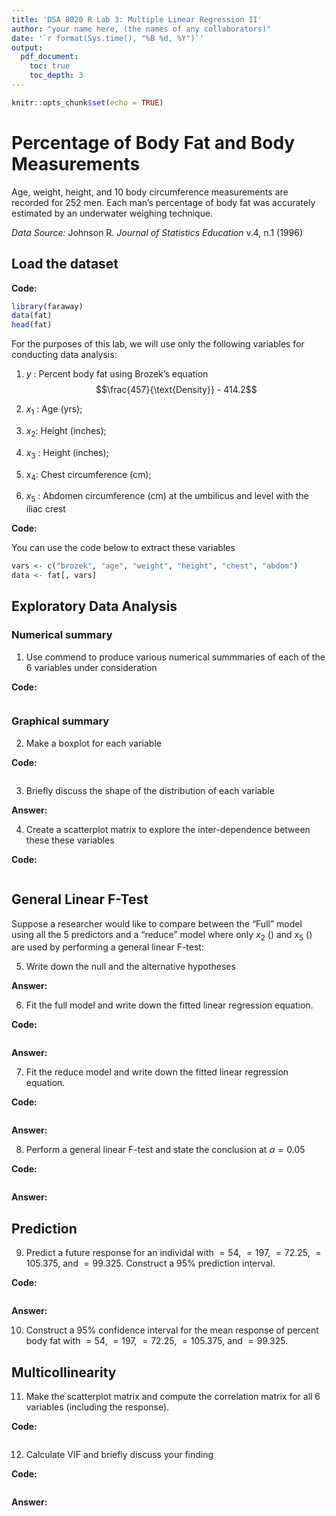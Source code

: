 ```yaml
---
title: 'DSA 8020 R Lab 3: Multiple Linear Regression II'
author: "your name here, (the names of any collaborators)"
date: '`r format(Sys.time(), "%B %d, %Y")`'
output:
  pdf_document:
    toc: true
    toc_depth: 3
---
```


```r
knitr::opts_chunk$set(echo = TRUE)
```


# Percentage of Body Fat and Body Measurements

Age, weight, height, and 10 body circumference measurements are recorded for 252 men. Each man's percentage of body fat was accurately estimated by an underwater weighing technique.



*Data Source:* Johnson R. *Journal of Statistics Education* v.4, n.1 (1996)


## Load the dataset

**Code:**

```r
library(faraway)
data(fat)
head(fat)
```

For the purposes of this lab, we will use only the following variables for conducting data analysis:

1. $y$ \texttt{brozek}: Percent body fat using Brozek's equation
$$\frac{457}{\text{Density}} - 414.2$$

2. $x_{1}$ \texttt{age}: Age (yrs); 

3. $x_2$\texttt{weight}: Height (inches);

4. $x_3$ \texttt{height}: Height (inches);

5. $x_4$\texttt{chest}: Chest circumference (cm);

6. $x_5$ \texttt{abdom}: Abdomen circumference (cm) at the umbilicus and level with the iliac crest

**Code:**

You can use the code below to extract these variables

```r
vars <- c("brozek", "age", "weight", "height", "chest", "abdom")
data <- fat[, vars]
```

 
## Exploratory Data Analysis

### Numerical summary

1. Use \texttt{summary} commend to produce various numerical summmaries of each of the 6 variables under consideration  

**Code:**

```r

```

### Graphical summary

2. Make a boxplot for each variable 

**Code:**

```r

```

3. Briefly discuss the shape of the distribution of each variable

**Answer:**


4. Create a scatterplot matrix to explore the inter-dependence between these these variables 

**Code:**

```r

```

## General Linear F-Test

Suppose a researcher would like to compare between the "Full" model using all the 5 predictors and a "reduce" model where only $x_{2}$ (\texttt{age}) and $x_{5}$ (\texttt{abdom}) are used by performing a general linear F-test:

5. Write down the null and the alternative hypotheses

**Answer:**

6. Fit the full model and write down the fitted linear regression equation.

**Code:**

```r

```

**Answer:**

7. Fit the reduce model and write down the fitted linear regression equation.

**Code:**

```r

```

**Answer:**

8. Perform a general linear F-test and state the conclusion at $\alpha = 0.05$

**Code:**

```r

```

**Answer:**

## Prediction

9. Predict a future response for an individal with \texttt{age} $=54$, \texttt{weight} $=197$, \texttt{height} $=72.25$, \texttt{chest} $=105.375$, and \texttt{abdom} $= 99.325$. Construct a 95% prediction interval.

**Code:**

```r

```


**Answer:**

10. Construct a 95% confidence interval for the mean response of percent body fat
 with \texttt{age} $=54$, \texttt{weight} $=197$, \texttt{height} $=72.25$, \texttt{chest} $=105.375$, and \texttt{abdom} $= 99.325$.
 
## Multicollinearity


11. Make the scatterplot matrix and compute the correlation matrix for all 6 variables (including the response).

**Code:**

```r

```




12. Calculate VIF and briefly discuss your finding

**Code:**

```r

```

**Answer:**




